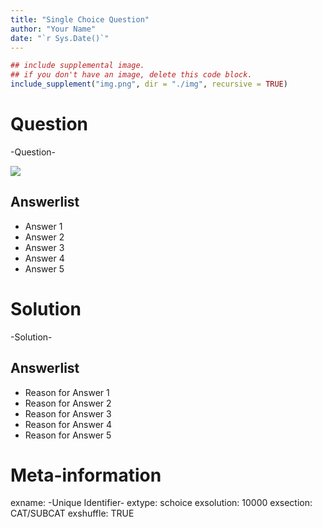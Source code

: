 ```yaml
---
title: "Single Choice Question"
author: "Your Name"
date: "`r Sys.Date()`"
---
```


```r
## include supplemental image.
## if you don't have an image, delete this code block.
include_supplement("img.png", dir = "./img", recursive = TRUE)
```


Question
========

-Question-

![](img.png)

Answerlist
----------

* Answer 1
* Answer 2
* Answer 3
* Answer 4
* Answer 5


Solution
========

-Solution-

Answerlist
----------

* Reason for Answer 1
* Reason for Answer 2
* Reason for Answer 3
* Reason for Answer 4
* Reason for Answer 5


Meta-information
================
exname: -Unique Identifier-
extype: schoice
exsolution: 10000
exsection: CAT/SUBCAT
exshuffle: TRUE
